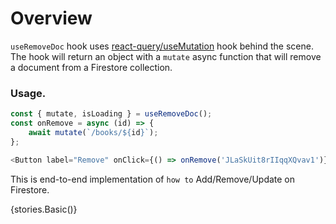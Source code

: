 
<Meta title="Modules/firebase-hooks/Hooks/useRemoveDoc" />

# Overview

`useRemoveDoc` hook uses [react-query/useMutation](https://react-query.tanstack.com/guides/mutations)
hook behind the scene. The hook will return an object with a `mutate` async function that will remove a document from a Firestore collection.

### Usage.

```js
const { mutate, isLoading } = useRemoveDoc();
const onRemove = async (id) => {
    await mutate(`/books/${id}`);
};

<Button label="Remove" onClick={() => onRemove('JLaSkUit8rIIqqXQvav1')} isLoading={isLoading} />;
```

This is end-to-end implementation of `how to` Add/Remove/Update on Firestore.

<Preview>
    <Story name="useRemoveDoc">{stories.Basic()}</Story>
</Preview>

